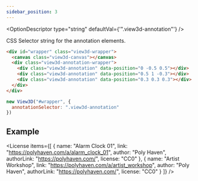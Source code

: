 ```yaml
---
sidebar_position: 3
---
```



<OptionDescriptor type="string" defaultVal={'".view3d-annotation"'} />

CSS Selector string for the annotation elements.

```html
<div id="wrapper" class="view3d-wrapper">
  <canvas class="view3d-canvas"></canvas>
  <div class="view3d-annotation-wrapper">
    <div class="view3d-annotation" data-position="0 -0.5 0.5"></div>
    <div class="view3d-annotation" data-position="0.5 1 -0.3"></div>
    <div class="view3d-annotation" data-position="0.3 0.3 0.3"></div>
  </div>
</div>
```

```js
new View3D("#wrapper", {
  annotationSelector: ".view3d-annotation"
})
```
## Example
<View3D
  src="/egjs-view3d/model/draco/alarm.glb"
  envmap="/egjs-view3d/texture/artist_workshop_1k.hdr"
  poster="/egjs-view3d/poster/alarm.png"
  annotationSelector=".view3d-annotation"
  showExampleCode>
  <div className="view3d-annotation-wrapper">
    <div className="view3d-annotation default" data-position="0.1 0 0"></div>
    <div className="view3d-annotation default" data-position="0 0.1 0"></div>
    <div className="view3d-annotation default" data-position="0 0 0"></div>
  </div>
</View3D>

<License items={[
  {
    name: "Alarm Clock 01",
    link: "https://polyhaven.com/a/alarm_clock_01",
    author: "Poly Haven",
    authorLink: "https://polyhaven.com/",
    license: "CC0"
  },
  {
    name: "Artist Workshop",
    link: "https://polyhaven.com/a/artist_workshop",
    author: "Poly Haven",
    authorLink: "https://polyhaven.com/",
    license: "CC0"
  }
]} />


